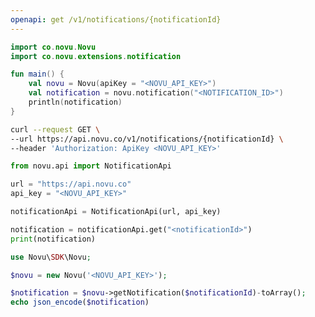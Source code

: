 ```yaml
---
openapi: get /v1/notifications/{notificationId}
---
```


<Snippet file="apikey-warning.mdx" />

<RequestExample>

```kotlin Kotlin
import co.novu.Novu
import co.novu.extensions.notification

fun main() {
    val novu = Novu(apiKey = "<NOVU_API_KEY>")
    val notification = novu.notification("<NOTIFICATION_ID>")
    println(notification)
}
```

```bash cURL
curl --request GET \
--url https://api.novu.co/v1/notifications/{notificationId} \
--header 'Authorization: ApiKey <NOVU_API_KEY>'
```

```python Python
from novu.api import NotificationApi

url = "https://api.novu.co"
api_key = "<NOVU_API_KEY>"

notificationApi = NotificationApi(url, api_key)

notification = notificationApi.get("<notificationId>")
print(notification)
```

```php PHP
use Novu\SDK\Novu;

$novu = new Novu('<NOVU_API_KEY>');

$notification = $novu->getNotification($notificationId)-toArray();
echo json_encode($notification)
```

</RequestExample>
